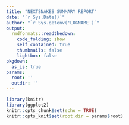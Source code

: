 ```yaml
---
title: "NEXTSNAKES SUMMARY REPORT"
date: "`r Sys.Date()`"
author: "`r Sys.getenv('LOGNAME')`"
output:
  rmdformats::readthedown:
    code_folding: show
    self_contained: true
    thumbnails: false
    lightbox: false
pkgdown:
  as_is: true
params:
  root: ''
  outdir: ''
---
```



```r
library(knitr)
library(ggplot2)
knitr::opts_chunk$set(echo = TRUE)
knitr::opts_knit$set(root.dir = params$root)
```
